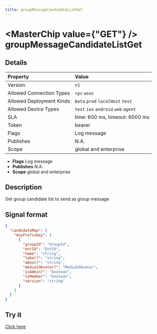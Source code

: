 ```yaml
---
title: groupMessageCandidateListGet
---
```



# <MasterChip value={"GET"} /> groupMessageCandidateListGet

## Details

| Property | Value | 
| :--- | :--- | 
| Version | `v1` |
| Allowed Connection Types | `rpc` `wsoc`  |
| Allowed Deployment Kinds | `beta` `prod` `localHost` `test`  |
| Allowed Device Types | `test` `ios` `android` `web` `agent`  |
| SLA | time: 600 ms, timeout: 6000 ms |
| Token | bearer |
| Flags | Log message |
| Publishes | N.A. |
| Scope | global and enterprise |


- **Flags** Log message
- **Publishes** N.A.
- **Scope** global and enterprise


## Description

Get group candidate list to send as group message

## Signal format

```json
{
  "candidateMap": {
    "AnyPrefixKey": [
      {
        "groupId": "GroupId",
        "entId": "EntId",
        "name": "string",
        "label?": "string",
        "about?": "string",
        "mediaIdAvatar?": "MediaIdAvatar",
        "isAdmin?": "boolean",
        "isMember": "boolean",
        "version": "string"
      }
    ]
  }
}
```

## Try it

[Click here](https://web.neome.ai/api?path=home_main_groupMessageCandidateListGet)

